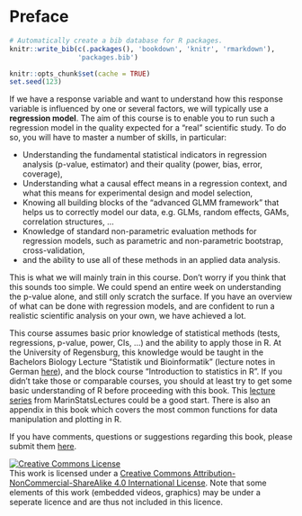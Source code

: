 # Preface {.unnumbered}

```r
# Automatically create a bib database for R packages.
knitr::write_bib(c(.packages(), 'bookdown', 'knitr', 'rmarkdown'),
                 'packages.bib')

knitr::opts_chunk$set(cache = TRUE)
set.seed(123)
```

If we have a response variable and want to understand how this response variable is influenced by one or several factors, we will typically use a **regression model**. The aim of this course is to enable you to run such a regression model in the quality expected for a "real" scientific study. To do so, you will have to master a number of skills, in particular:

-   Understanding the fundamental statistical indicators in regression analysis (p-value, estimator) and their quality (power, bias, error, coverage),
-   Understanding what a causal effect means in a regression context, and what this means for experimental design and model selection,
-   Knowing all building blocks of the "advanced GLMM framework" that helps us to correctly model our data, e.g. GLMs, random effects, GAMs, correlation structures, ...
-   Knowledge of standard non-parametric evaluation methods for regression models, such as parametric and non-parametric bootstrap, cross-validation,
-   and the ability to use all of these methods in an applied data analysis.

This is what we will mainly train in this course. Don't worry if you think that this sounds too simple. We could spend an entire week on understanding the p-value alone, and still only scratch the surface. If you have an overview of what can be done with regression models, and are confident to run a realistic scientific analysis on your own, we have achieved a lot.

This course assumes basic prior knowledge of statistical methods (tests, regressions, p-value, power, CIs, ...) and the ability to apply those in R. At the University of Regensburg, this knowledge would be taught in the Bachelors Biology Lecture "Statistik und Bioinformatik" (lecture notes in German [here](https://www.dropbox.com/s/nefr3bteve5lym7/GrundlagenDerStatistik.pdf?dl=0)), and the block course "Introduction to statistics in R". If you didn't take those or comparable courses, you should at least try to get some basic understanding of R before proceeding with this book. This [lecture series](https://www.youtube.com/playlist?list=PLqzoL9-eJTNBDdKgJgJzaQcY6OXmsXAHU) from MarinStatsLectures could be a good start. There is also an appendix in this book which covers the most common functions for data manipulation and plotting in R.

If you have comments, questions or suggestions regarding this book, please submit them [here](https://github.com/TheoreticalEcology/AdvancedRegressionModels/issues).

```{=html}
<a rel="license" href="http://creativecommons.org/licenses/by-nc-sa/4.0/"><img alt="Creative Commons License" style="border-width:0" src="https://i.creativecommons.org/l/by-nc-sa/4.0/88x31.png" /></a><br />This work is licensed under a <a rel="license" href="http://creativecommons.org/licenses/by-nc-sa/4.0/">Creative Commons Attribution-NonCommercial-ShareAlike 4.0 International License</a>. Note that some elements of this work (embedded videos, graphics) may be under a seperate licence and are thus not included in this licence. 
```
